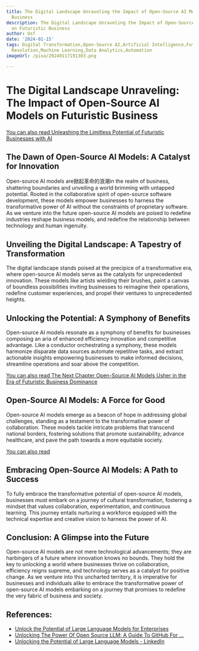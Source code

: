 ```yaml
---
title: The Digital Landscape Unraveling the Impact of Open-Source AI Models on Futuristic
  Business
description: The Digital Landscape Unraveling the Impact of Open-Source AI Models
  on Futuristic Business
author: Usf
date: '2024-01-15'
tags: Digital Transformation,Open-Source AI,Artificial Intelligence,Futuristic Business,Technology,Innovation,Digital
  Revolution,Machine Learning,Data Analytics,Automation
imageUrl: /pixa/20240117191303.png

---
```

# The Digital Landscape Unraveling: The Impact of  Open-Source AI Models on Futuristic Business

[You can  also read Unleashing the Limitless Potential of Futuristic Businesses with AI](Unleashing%20the%20Limitless%20Potential%20of%20Futuristic%20Businesses%20with%20AI)


## The Dawn of Open-Source AI Models:  A Catalyst for Innovation

Open-source AI models are掀起革命的浪潮in the  realm of business, shattering boundaries and unveiling a world brimming with untapped potential. Rooted in the collaborative spirit of open-source software development, these models empower  businesses to harness the transformative power of AI without the constraints of proprietary software. As we venture into  the future open-source AI  models are poised to redefine industries reshape business models, and redefine the relationship between technology and  human ingenuity.

## Unveiling the Digital Landscape: A Tapestry of Transformation

The digital landscape stands poised at the  precipice of a transformative era, where open-source AI models serve as the catalysts for unprecedented innovation. These models  like artists wielding their brushes, paint a canvas of boundless possibilities inviting businesses to reimagine their operations, redefine  customer experiences, and propel their ventures to unprecedented heights.

##  Unlocking the Potential: A Symphony of  Benefits

Open-source AI models resonate as a symphony  of benefits for businesses composing an aria of enhanced efficiency innovation and  competitive advantage. Like a conductor orchestrating  a symphony, these models harmonize disparate data sources automate repetitive tasks, and extract actionable insights empowering businesses to make informed decisions, streamline operations and soar above the  competition.

[You can also  read The Next Chapter Open-Source AI Models Usher  in the Era of  Futuristic Business Dominance](The%20Next%20Chapter%20Open-Source%20AI%20Models%20Usher%20in%20the%20Era%20of%20Futuristic%20Business%20Dominance)


## Open-Source AI  Models: A Force for Good

Open-source AI models emerge  as a beacon of hope  in addressing global challenges, standing as a testament to the transformative power of collaboration. These models tackle  intricate problems that transcend national borders,  fostering solutions that promote sustainability, advance healthcare, and pave  the path towards a more equitable society.

[You can also read ]()


##  Embracing Open-Source AI  Models: A Path to Success

To fully  embrace the transformative potential of open-source AI models, businesses must  embark on a journey of cultural transformation, fostering a mindset that values collaboration, experimentation, and continuous learning. This  journey  entails nurturing a workforce  equipped with the technical expertise  and creative vision to  harness the power of AI.

## Conclusion: A Glimpse into the Future

Open-source AI models are not mere technological advancements; they  are harbingers of a future where innovation knows no bounds. They hold the key to unlocking a world  where businesses thrive on collaboration, efficiency reigns supreme, and  technology serves as a catalyst for positive change. As we venture into  this uncharted territory, it is imperative  for businesses and individuals  alike  to embrace the transformative power  of open-source AI models embarking on a journey that promises to redefine the very  fabric of business and society.

## References:
- [Unlock the Potential of Large Language Models for Enterprises](https://www.union.ai/llm)
- [Unlocking The Power Of Open Source LLM: A Guide To GitHub For ...](https://bitbytesoft.com/unlocking-the-power-of-open-source-llm/)
- [Unlocking the Potential of Large Language Models - LinkedIn](https://www.linkedin.com/pulse/unlocking-potential-large-language-models-guide-everyone-hamed-kazemi-jtfef)
